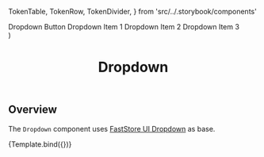

  TokenTable,
  TokenRow,
  TokenDivider,
} from 'src/../.storybook/components'

<Meta title="Molecules/Dropdown" component={DropdownMenu} />

  <div style={{ display: 'flex' }}>
    <Dropdown>
      <DropdownButton>
        <span>Dropdown Button</span>
      </DropdownButton>
      <DropdownMenu>
        <DropdownItem>Dropdown Item 1</DropdownItem>
        <DropdownItem>Dropdown Item 2</DropdownItem>
        <DropdownItem>Dropdown Item 3</DropdownItem>
      </DropdownMenu>
    </Dropdown>
  </div>
)

<header>

# Dropdown

</header>

## Overview

The `Dropdown` component uses [FastStore UI Dropdown](https://www.faststore.dev/reference/ui/atoms/Checkbox) as base.

<Canvas>
  <Story
    name="overview-default"
    args={{
      id: 'overview-dropdown-default',
    }}
  >
    {Template.bind({})}
  </Story>
</Canvas>
